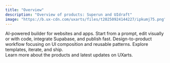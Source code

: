```yaml
---
title: "Overview"
description: "Overview of products: Superun and UIdraft"
image: "https://b.ux-cdn.com/uxarts/files/t20250924144227/ipkumj75.png"
---
```


<div style={{ display: 'flex', flexDirection: 'column', alignItems: 'center', gap: '1rem' }}>
  <div style={{ maxWidth: '920px', width: '100%' }}>
    <Columns cols={2}>
      <Card title="Superun" icon="sparkles" href="/introduction/welcome">
        AI-powered builder for websites and apps. Start from a prompt, edit visually or with code, integrate Supabase, and publish fast.
      </Card>
      <Card title="UIdraft" icon="layout-grid" href="/uidraft/welcome">
        Design-to-product workflow focusing on UI composition and reusable patterns. Explore templates, iterate, and ship.
      </Card>
    </Columns>
  </div>
  <Card title="Visit UXarts" icon="globe" href="https://uxarts.ai/" horizontal>
    Learn more about the products and latest updates on UXarts.
  </Card>
</div>
